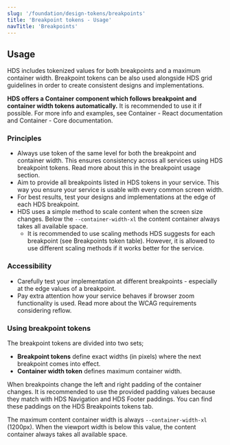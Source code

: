 ```yaml
---
slug: '/foundation/design-tokens/breakpoints'
title: 'Breakpoint tokens - Usage'
navTitle: 'Breakpoints'
---
```




## Usage

HDS includes tokenized values for both breakpoints and a maximum container width. Breakpoint tokens can be also used alongside <InternalLink size="M" href="/foundation/guidelines/grid">HDS grid guidelines</InternalLink> in order to create consistent designs and implementations.

**HDS offers a Container component which follows breakpoint and container width tokens automatically.** It is recommended to use it if possible. For more info and examples, see <Link openInNewTab openInNewTabAriaLabel="Opens in a new tab" href="/storybook/react/?path=/story/components-container--example">Container - React documentation</Link> and <Link openInNewTab openInNewTabAriaLabel="Opens in a new tab" href="/storybook/core/?path=/story/components-container--default">Container - Core documentation</Link>.

### Principles

- Always use token of the same level for both the breakpoint and container width. This ensures consistency across all services using HDS breakpoint tokens. Read more about this in <InternalLink size="M" href="#using-breakpoint-tokens">the breakpoint usage section.</InternalLink>
- Aim to provide all breakpoints listed in HDS tokens in your service. This way you ensure your service is usable with every common screen width.
- For best results, test your designs and implementations at the edge of each HDS breakpoint.
- HDS uses a simple method to scale content when the screen size changes. Below the `--container-width-xl` the content container always takes all available space.
  - It is recommended to use scaling methods HDS suggests for each breakpoint (<InternalLink size="M" href="/foundation/design-tokens/breakpoints/tokens#tokens">see Breakpoints token table</InternalLink>). However, it is allowed to use different scaling methods if it works better for the service.

### Accessibility

- Carefully test your implementation at different breakpoints - especially at the edge values of a breakpoint.
- Pay extra attention how your service behaves if browser zoom functionality is used. Read more about the <ExternalLink href="https://www.w3.org/WAI/WCAG21/Understanding/reflow.html">WCAG requirements considering reflow</ExternalLink>.

### Using breakpoint tokens

The breakpoint tokens are divided into two sets;

- **Breakpoint tokens** define exact widths (in pixels) where the next breakpoint comes into effect.
- **Container width token** defines maximum container width.

When breakpoints change the left and right padding of the container changes. It is recommended to use the provided padding values because they match with <InternalLink href="/components/navigation">HDS Navigation</InternalLink> and <InternalLink href="/components/footer">HDS Footer</InternalLink> paddings. You can find these paddings on the <InternalLink href="/foundation/design-tokens/breakpoints/tokens">HDS Breakpoints tokens tab.</InternalLink>

The maximum content container width is always `--container-width-xl` (1200px). When the viewport width is below this value, the content container always takes all available space.
